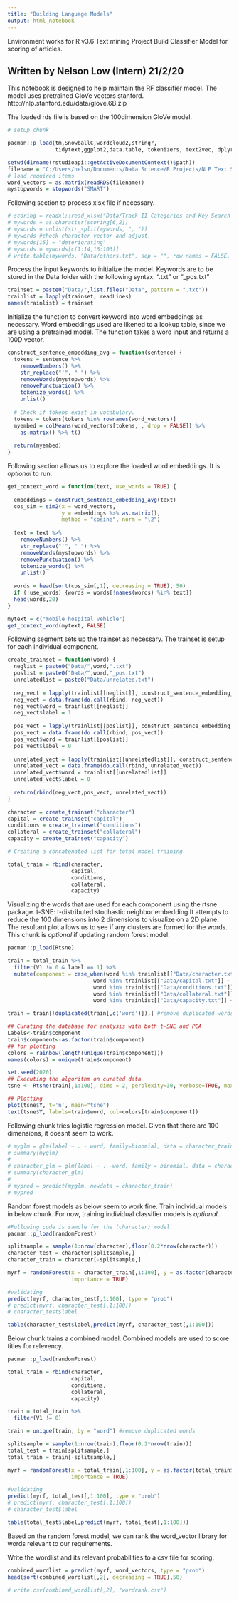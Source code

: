 ```yaml
---
title: "Building Language Models"
output: html_notebook
---
```


Environment works for R v3.6
Text mining Project 
Build Classifier Model for scoring of articles.

Written by Nelson Low (Intern) 21/2/20
---

This notebook is designed to help maintain the RF classifier model.
The model uses pretrained GloVe vectors stanford. http://nlp.stanford.edu/data/glove.6B.zip

The loaded rds file is based on the 100dimension GloVe model.

```r
# setup chunk

pacman::p_load(tm,SnowballC,wordcloud2,stringr,
               tidytext,ggplot2,data.table, tokenizers, text2vec, dplyr)

setwd(dirname(rstudioapi::getActiveDocumentContext()$path))
filename = "C:/Users/nelso/Documents/Data Science/R Projects/NLP Text Summarization/Data/pretrained.6B.100d.rds"
# load required items
word_vectors = as.matrix(readRDS(filename))
mystopwords = stopwords("SMART")

```

Following section to process xlsx file if necessary.

```r

# scoring = readxl::read_xlsx("Data/Track II Categories and Key Search Terms.xlsx")
# mywords = as.character(scoring[6,2])
# mywords = unlist(str_split(mywords, ", "))
# mywords #check character vector and adjust.
# mywords[15] = "deteriorating"
# mywords = mywords[c(1:14,16:106)]
# write.table(mywords, "Data/others.txt", sep = "", row.names = FALSE, col.names = FALSE, quote = FALSE)

```

Process the input keywords to initialize the model. Keywords are to be stored in the Data folder with the following syntax: "<domain>.txt" or "<domain>_pos.txt"

```r

trainset = paste0("Data/",list.files("Data", pattern = ".txt"))
trainlist = lapply(trainset, readLines)
names(trainlist) = trainset

```

Initialize the function to convert keyword into word embeddings as necessary. Word embeddings used are likened to a lookup table, since we are using a pretrained model. The function takes a word input and returns a 100D vector.

```r
construct_sentence_embedding_avg = function(sentence) {
  tokens = sentence %>%
    removeNumbers() %>%
    str_replace("'", " ") %>%
    removeWords(mystopwords) %>%
    removePunctuation() %>%
    tokenize_words() %>%
    unlist()
  
  # Check if tokens exist in vocabulary.
  tokens = tokens[tokens %in% rownames(word_vectors)]
  myembed = colMeans(word_vectors[tokens, , drop = FALSE]) %>%
    as.matrix() %>% t()
  
  return(myembed)
}

```

Following section allows us to explore the loaded word embeddings. It is *optional* to run.

```r
get_context_word = function(text, use_words = TRUE) {
  
  embeddings = construct_sentence_embedding_avg(text)
  cos_sim = sim2(x = word_vectors, 
                 y = embeddings %>% as.matrix(), 
                 method = "cosine", norm = "l2")
  
  text = text %>%
    removeNumbers() %>%
    str_replace("'", " ") %>%
    removeWords(mystopwords) %>%
    removePunctuation() %>%
    tokenize_words() %>%
    unlist()
  
  words = head(sort(cos_sim[,1], decreasing = TRUE), 50)
  if (!use_words) {words = words[!names(words) %in% text]}
  head(words,20)
}

mytext = c("mobile hospital vehicle")
get_context_word(mytext, FALSE)
```

Following segment sets up the trainset as necessary. The trainset is setup for each individual component.

```r
create_trainset = function(word) {
  neglist = paste0("Data/",word,".txt")
  poslist = paste0("Data/",word,"_pos.txt")
  unrelatedlist = paste0("Data/unrelated.txt")
  
  neg_vect = lapply(trainlist[[neglist]], construct_sentence_embedding_avg)
  neg_vect = data.frame(do.call(rbind, neg_vect))
  neg_vect$word = trainlist[[neglist]]
  neg_vect$label = 1
  
  pos_vect = lapply(trainlist[[poslist]], construct_sentence_embedding_avg)
  pos_vect = data.frame(do.call(rbind, pos_vect))
  pos_vect$word = trainlist[[poslist]]
  pos_vect$label = 0
  
  unrelated_vect = lapply(trainlist[[unrelatedlist]], construct_sentence_embedding_avg)
  unrelated_vect = data.frame(do.call(rbind, unrelated_vect))
  unrelated_vect$word = trainlist[[unrelatedlist]]
  unrelated_vect$label = 0
  
  return(rbind(neg_vect,pos_vect, unrelated_vect))
}

character = create_trainset("character")
capital = create_trainset("capital")
conditions = create_trainset("conditions")
collateral = create_trainset("collateral")
capacity = create_trainset("capacity")

# Creating a concatenated list for total model training.

total_train = rbind(character,
                    capital,
                    conditions,
                    collateral,
                    capacity)

```

Visualizing the words that are used for each component using the rtsne package.
t-SNE: t-distributed stochastic neighbor embedding
It attempts to reduce the 100 dimensions into 2 dimensions to visualize on a 2D plane. The resultant plot allows us to see if any clusters are formed for the words.
This chunk is *optional* if updating random forest model.

```r

pacman::p_load(Rtsne)

train = total_train %>%
  filter(V1 != 0 & label == 1) %>%
  mutate(component = case_when(word %in% trainlist[["Data/character.txt"]] ~ "character",
                           word %in% trainlist[["Data/capital.txt"]] ~ "capital",
                           word %in% trainlist[["Data/conditions.txt"]] ~ "conditions",
                           word %in% trainlist[["Data/collateral.txt"]] ~ "collateral",
                           word %in% trainlist[["Data/capacity.txt"]] ~ "capacity"))

train = train[!duplicated(train[,c('word')]),] #remove duplicated words

## Curating the database for analysis with both t-SNE and PCA
Labels<-train$component
train$component<-as.factor(train$component)
## for plotting
colors = rainbow(length(unique(train$component)))
names(colors) = unique(train$component)

set.seed(2020)
## Executing the algorithm on curated data
tsne <- Rtsne(train[,1:100], dims = 2, perplexity=30, verbose=TRUE, max_iter = 500)

## Plotting
plot(tsne$Y, t='n', main="tsne")
text(tsne$Y, labels=train$word, col=colors[train$component])

```

Following chunk tries logistic regression model. Given that there are 100 dimensions, it doesnt seem to work.

```r
# myglm = glm(label ~ . - word, family=binomial, data = character_train)
# summary(myglm)
# 
# character_glm = glm(label ~ . -word, family = binomial, data = character_train)
# summary(character_glm)
# 
# mypred = predict(myglm, newdata = character_train)
# mypred

```

Random forest models as below seem to work fine. Train individual models in below chunk.
For now, training individual classifier models is *optional*.

```r

#Following code is sample for the (character) model.
pacman::p_load(randomForest)

splitsample = sample(1:nrow(character),floor(0.2*nrow(character)))
character_test = character[splitsample,]
character_train = character[-splitsample,]

myrf = randomForest(x = character_train[,1:100], y = as.factor(character_train$label),
                    importance = TRUE)

#validating
predict(myrf, character_test[,1:100], type = "prob")
# predict(myrf, character_test[,1:100])
# character_test$label

table(character_test$label,predict(myrf, character_test[,1:100]))

```

Below chunk trains a combined model. Combined models are used to score titles for relevency.

```r

pacman::p_load(randomForest)

total_train = rbind(character,
                    capital,
                    conditions,
                    collateral,
                    capacity)

train = total_train %>%
  filter(V1 != 0)

train = unique(train, by = "word") #remove duplicated words

splitsample = sample(1:nrow(train),floor(0.2*nrow(train)))
total_test = train[splitsample,]
total_train = train[-splitsample,]

myrf = randomForest(x = total_train[,1:100], y = as.factor(total_train$label),
                    importance = TRUE)

#validating
predict(myrf, total_test[,1:100], type = "prob")
# predict(myrf, character_test[,1:100])
# character_test$label

table(total_test$label,predict(myrf, total_test[,1:100]))

```

Based on the random forest model, we can rank the word_vector library for words relevant to our requirements.

Write the wordlist and its relevant probabilities to a csv file for scoring.

```r

combined_wordlist = predict(myrf, word_vectors, type = "prob")
head(sort(combined_wordlist[,2], decreasing = TRUE),50)

# write.csv(combined_wordlist[,2], "wordrank.csv")
```




